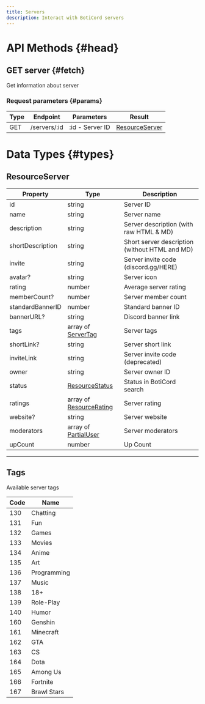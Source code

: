 ```yaml
---
title: Servers
description: Interact with BotiCord servers
---
```


# API Methods {#head}

## GET server {#fetch}

Get information about server

### Request parameters {#params}

| Type | Endpoint     | Parameters      | Result                            |
|------|--------------|-----------------|-----------------------------------|
| GET  | /servers/:id | :id - Server ID | [ResourceServer](#resourceserver) |

# Data Types {#types}

## ResourceServer

| Property         | Type                                                 | Description                                    |
|------------------|------------------------------------------------------|------------------------------------------------|
| id               | string                                               | Server ID                                      |
| name             | string                                               | Server name                                    |
| description      | string                                               | Server description (with raw HTML & MD)        |
| shortDescription | string                                               | Short server description (without HTML and MD) |
| invite           | string                                               | Server invite code (discord.gg/HERE)           |
| avatar?          | string                                               | Server icon                                    |
| rating           | number                                               | Average server rating                          |
| memberCount?     | number                                               | Server member count                            |
| standardBannerID | number                                               | Standard banner ID                             |
| bannerURL?       | string                                               | Discord banner link                            |
| tags             | array of [ServerTag](#tags)                          | Server tags                                    |
| shortLink?       | string                                               | Server short link                              |
| inviteLink       | string                                               | Server invite code (deprecated)                |
| owner            | string                                               | Server owner ID                                |
| status           | [ResourceStatus](/api/index/#ResourceStatus)         | Status in BotiCord search                      |
| ratings          | array of [ResourceRating](/api/index/ResourceRating) | Server rating                                  |
| website?         | string                                               | Server website                                 |
| moderators       | array of [PartialUser](/api/index/#PartialUser)      | Server moderators                              |
| upCount          | number                                               | Up Count                                       |

---

## Tags

Available server tags

| Code | Name        |
|------|-------------|
| 130  | Chatting    |
| 131  | Fun         |
| 132  | Games       |
| 133  | Movies      |
| 134  | Anime       |
| 135  | Art         |
| 136  | Programming |
| 137  | Music       |
| 138  | 18+         |
| 139  | Role-Play   |
| 140  | Humor       |
| 160  | Genshin     |
| 161  | Minecraft   |
| 162  | GTA         |
| 163  | CS          |
| 164  | Dota        |
| 165  | Among Us    |
| 166  | Fortnite    |
| 167  | Brawl Stars |
